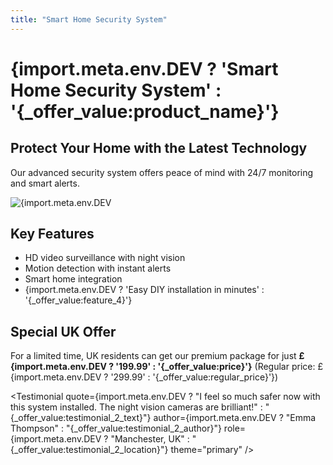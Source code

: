 ```yaml
---
title: "Smart Home Security System"
---
```


# {import.meta.env.DEV ? 'Smart Home Security System' : '{_offer_value:product_name}'}

## Protect Your Home with the Latest Technology

Our advanced security system offers peace of mind with 24/7 monitoring and smart alerts.

<div class="mt-6 mb-8">
  <img 
    src="./pic.webp" 
    alt={import.meta.env.DEV ? 'Security System' : '{_offer_value:product_image_alt}'} 
    class="rounded-lg shadow-md w-full max-w-md mx-auto"
  />
</div>

## Key Features

- HD video surveillance with night vision
- Motion detection with instant alerts
- Smart home integration
- {import.meta.env.DEV ? 'Easy DIY installation in minutes' : '{_offer_value:feature_4}'}

## Special UK Offer

For a limited time, UK residents can get our premium package for just 
**£{import.meta.env.DEV ? '199.99' : '{_offer_value:price}'}** 
(Regular price: £{import.meta.env.DEV ? '299.99' : '{_offer_value:regular_price}'})

<div class="mt-6">
  <CTAButton 
    text={import.meta.env.DEV ? 'Secure Your Home Today' : '{_offer_value:cta_text}'} 
    color="blue"
    href={import.meta.env.DEV ? '#order-now' : '{_offer_value:cta_url}'}
  />
</div>

<div class="mt-10 grid grid-cols-1 md:grid-cols-2 gap-4">
  <Testimonial 
    quote={import.meta.env.DEV ? "The system was incredibly easy to set up and the app is very user-friendly. Excellent value for money." : "{_offer_value:testimonial_1_text}"}
    author={import.meta.env.DEV ? "James Wilson" : "{_offer_value:testimonial_1_author}"}
    role={import.meta.env.DEV ? "London, UK" : "{_offer_value:testimonial_1_location}"}
    theme="primary"
  />
  
  <Testimonial 
    quote={import.meta.env.DEV ? "I feel so much safer now with this system installed. The night vision cameras are brilliant!" : "{_offer_value:testimonial_2_text}"}
    author={import.meta.env.DEV ? "Emma Thompson" : "{_offer_value:testimonial_2_author}"}
    role={import.meta.env.DEV ? "Manchester, UK" : "{_offer_value:testimonial_2_location}"}
    theme="primary"
  />
</div> 